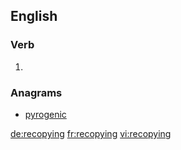 ==English==

===Verb===
{{head|en}}

# {{present participle of|recopy|lang=en}}

===Anagrams===
* [[pyrogenic#English|pyrogenic]]

[[de:recopying]]
[[fr:recopying]]
[[vi:recopying]]